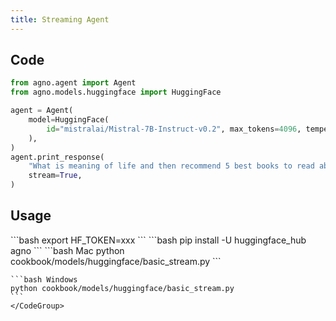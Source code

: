```yaml
---
title: Streaming Agent
---
```


## Code

```python cookbook/models/huggingface/basic_stream.py
from agno.agent import Agent
from agno.models.huggingface import HuggingFace

agent = Agent(
    model=HuggingFace(
        id="mistralai/Mistral-7B-Instruct-v0.2", max_tokens=4096, temperature=0
    ),
)
agent.print_response(
    "What is meaning of life and then recommend 5 best books to read about it",
    stream=True,
)
```

## Usage

<Steps>
  <Snippet file="create-venv-step.mdx" />

  <Step title="Set your API key">
    ```bash
    export HF_TOKEN=xxx
    ```
  </Step>

  <Step title="Install libraries">
    ```bash
    pip install -U huggingface_hub agno
    ```
  </Step>

  <Step title="Run Agent">
    <CodeGroup>
    ```bash Mac
    python cookbook/models/huggingface/basic_stream.py
    ```

    ```bash Windows
    python cookbook/models/huggingface/basic_stream.py
    ```
    </CodeGroup>
  </Step>
</Steps>